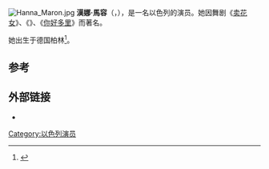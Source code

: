 [[File:Hanna_Maron.jpg|thumb]]
'''漢娜·馬容'''（{{lang|en|'''Hanna Maron'''}}，{{bd|1923年|11月22日|2014年|5月30日|catIdx=Maron}}），是一名以色列的演员。她因舞剧《[[卖花女|卖花女]]》、《{{le|玻璃动物园|The Glass Menagerie}}》、《[[你好多里|你好多里]]》而著名。

她出生于德国柏林<ref name=habama>{{Cite news
| title = Hanna Maron, heroine
| work = Habama
| accessdate = 10 May 2008
| date = 23 November 2003
| url = http://www.habama.co.il/Pages/Description.aspx?Subj=1&Area=0&ArticleID=103
| archive-date = 2011-10-01
| archive-url = https://web.archive.org/web/20111001054711/http://www.habama.co.il/Pages/Description.aspx?Subj=1&Area=0&ArticleID=103
| dead-url = no
}} {{he icon}}</ref>。

==参考==
{{reflist}}

==外部链接==
{{commonscat-inline}}
*{{IMDb name|0581116|Hanna Maron}}

{{DEFAULTSORT:Maron, Hanna}}
[[Category:以色列演员|Category:以色列演员]]